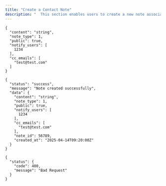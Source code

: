 ```yaml
---
title: "Create a Contact Note"
description: "  This section enables users to create a new note associated with a contact in the system. Users can provide content, specify the note type, and choose whether the note should be public or private. Additionally, users can notify other users and include CC emails in the note creation process. "
---
```


<ParamField path="POST /https:/api.forthcrm.com/v1/contacts/notes" type="string">
  
</ParamField>

<Accordion title="Request Body" icon="sparkles">
  <RequestExample>

  ```filename Body
  {
    "content": "string",
    "note_type": 1,
    "public": true,
    "notify_users": [
      1234
    ],
    "cc_emails": [
      "test@test.com"
    ]
  }
  ```

  </RequestExample>
</Accordion>

<Accordion title="Response Body" icon="sparkles">
  <ResponseExample>

  ```200 200
  {
    "status": "success",
    "message": "Note created successfully",
    "data": {
      "content": "string",
      "note_type": 1,
      "public": true,
      "notify_users": [
        1234
      ],
      "cc_emails": [
        "test@test.com"
      ],
      "note_id": 56789,
      "created_at": "2025-04-14T09:20:00Z"
    }
  }
  ```

  
  ```400 400
  {
    "status": {
      "code": 400,
      "message": "Bad Request"
    }
  }
  ```

  </ResponseExample>
</Accordion>